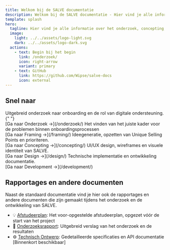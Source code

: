 ```yaml
---
title: Welkom bij de SALVE documentatie
description: Welkom bij de SALVE documentatie - Hier vind je alle informatie over het onderzoek, concepting, design en development van SALVE
template: splash
hero:
  tagline: Hier vind je alle informatie over het onderzoek, concepting, design en development van SALVE
  image:
    light: ../../assets/logo-light.svg
    dark: ../../assets/logo-dark.svg
  actions:
    - text: Begin bij het begin
      link: /onderzoek/
      icon: right-arrow
      variant: primary
    - text: GitHub
      link: https://github.com/Wipse/salve-docs
      icon: external
---
```



## Snel naar

<CardGrid stagger>
  <Card title="Onderzoek" icon="document">
    Uitgebreid onderzoek naar onboarding en de rol van digitale ondersteuning.{" "}
    <br /> [Ga naar Onderzoek →](/onderzoek/)
  </Card>
  <Card title="Framing" icon="setting">
    Het vinden van het juiste kader voor de problemen binnen
    onboardingsprocessen <br />
    [Ga naar Framing →](/framing/)
  </Card>
  <Card title="Concepting" icon="puzzle">
    Ideegeneratie, opzetten van Unique Selling Points en prioriteren. <br /> [Ga
    naar Concepting →](/concepting/)
  </Card>
  <Card title="Design" icon="pencil">
    UI/UX design, wireframes en visuele identiteit van SALVE. <br /> [Ga naar
    Design →](/design/)
  </Card>
  <Card title="Development" icon="laptop">
    Technische implementatie en ontwikkeling documentatie. <br /> [Ga naar
    Development →](/development/)
  </Card>
</CardGrid>

## Rapportages en andere documenten

Naast de standaard documentatie vind je hier ook de rapportages en andere documenten die zijn gemaakt tijdens het onderzoek en de ontwikkeling van SALVE.

- 💡 <a href="/documents/afstudeerplan.pdf" target="_blank" rel="noopener noreferrer">Afstudeerplan</a>: Het voor-opgestelde afstudeerplan, opgezet vóór de start van het project
- 📄 <a href="/documents/onderzoeksrapport.pdf" target="_blank" rel="noopener noreferrer">Onderzoeksrapport</a>: Uitgebreid verslag van het onderzoek en de resultaten
- ⚙️ <a href="/documents/technisch-ontwerp.pdf" target="_blank" rel="noopener noreferrer">Technisch Ontwerp</a>: Gedetailleerde specificaties en API documentatie [Binnenkort beschikbaar]
